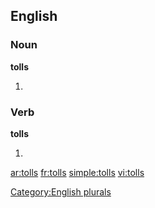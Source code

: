 
==English==

===Noun===
'''tolls'''

# {{plural of |[[toll]]}}

===Verb===
'''tolls'''

# {{third-person singular of|toll}}

[[Category:English plurals]]

[[ar:tolls]]
[[fr:tolls]]
[[simple:tolls]]
[[vi:tolls]]